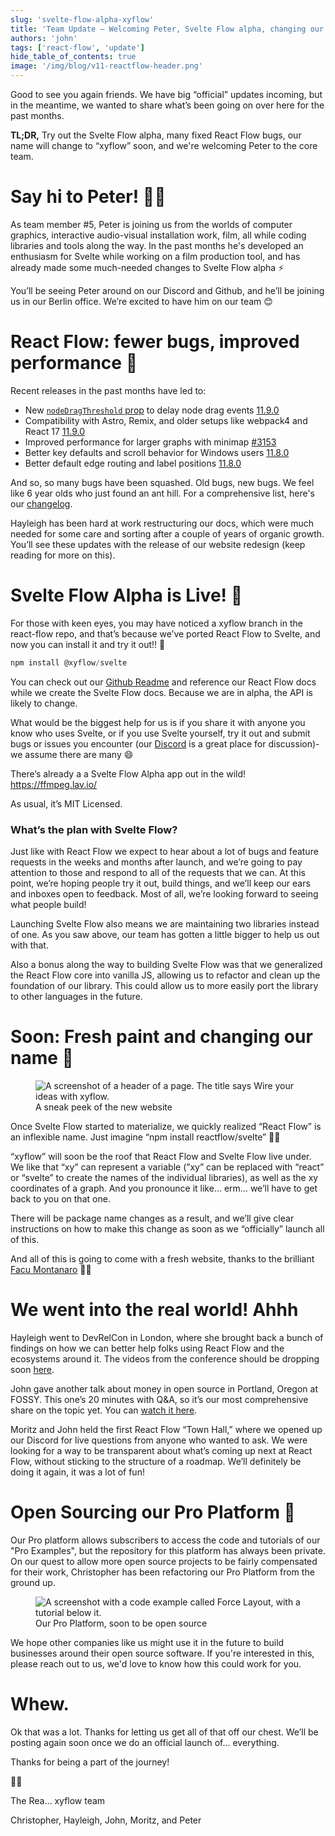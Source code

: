 ```yaml
---
slug: 'svelte-flow-alpha-xyflow'
title: 'Team Update – Welcoming Peter, Svelte Flow alpha, changing our name, and v11.9.0'
authors: 'john'
tags: ['react-flow', 'update']
hide_table_of_contents: true
image: '/img/blog/v11-reactflow-header.png'
---
```



Good to see you again friends. We have big “official” updates incoming, but in the meantime, we wanted to share what’s been going on over here for the past months.

**TL;DR,** Try out the Svelte Flow alpha, many fixed React Flow bugs, our name will change to “xyflow” soon, and we're welcoming Peter to the core team.

<!--truncate-->

# Say hi to Peter! 👋🏻

As team member #5, Peter is joining us from the worlds of computer graphics, interactive audio-visual installation work, film, all while coding libraries and tools along the way. In the past months he's developed an enthusiasm for Svelte while working on a film production tool, and has already made some much-needed changes to Svelte Flow alpha ⚡️

You’ll be seeing Peter around on our Discord and Github, and he’ll be joining us in our Berlin office. We’re excited to have him on our team 😊

# React Flow: fewer bugs, improved performance 🧼

Recent releases in the past months have led to:

- New [`nodeDragThreshold` prop](/docs/api/react-flow-props/#nodedragthreshold) to delay node drag events [11.9.0](https://github.com/wbkd/react-flow/blob/main/packages/reactflow/CHANGELOG.md)
- Compatibility with Astro, Remix, and older setups like webpack4 and React 17 [11.9.0](https://github.com/wbkd/react-flow/blob/main/packages/reactflow/CHANGELOG.md)
- Improved performance for larger graphs with minimap [#3153](https://github.com/wbkd/react-flow/pull/3153)
- Better key defaults and scroll behavior for Windows users [11.8.0](https://github.com/wbkd/react-flow/blob/main/packages/reactflow/CHANGELOG.md#1180)
- Better default edge routing and label positions [11.8.0](https://github.com/wbkd/react-flow/blob/main/packages/reactflow/CHANGELOG.md)

And so, so many bugs have been squashed. Old bugs, new bugs. We feel like 6 year olds who just found an ant hill. For a comprehensive list, here's our [changelog](https://github.com/wbkd/react-flow/blob/main/packages/reactflow/CHANGELOG.md).

Hayleigh has been hard at work restructuring our docs, which were much needed for some care and sorting after a couple of years of organic growth. You’ll see these updates with the release of our website redesign (keep reading for more on this).

# Svelte Flow Alpha is Live! 🎉

For those with keen eyes, you may have noticed a xyflow branch in the react-flow repo, and that’s because we’ve ported React Flow to Svelte, and now you can install it and try it out!! 🚀

```jsx
npm install @xyflow/svelte
```

You can check out our [Github Readme](https://github.com/wbkd/react-flow/tree/xyflow/packages/svelte#svelte-flow-alpha) and reference our React Flow docs while we create the Svelte Flow docs. Because we are in alpha, the API is likely to change.

What would be the biggest help for us is if you share it with anyone you know who uses Svelte, or if you use Svelte yourself, try it out and submit bugs or issues you encounter (our [Discord](https://discord.gg/TmAJQbwWDM) is a great place for discussion)- we assume there are many 😄

There’s already a a Svelte Flow Alpha app out in the wild! https://ffmpeg.lav.io/

As usual, it’s MIT Licensed.

### What’s the plan with Svelte Flow?

Just like with React Flow we expect to hear about a lot of bugs and feature requests in the weeks and months after launch, and we’re going to pay attention to those and respond to all of the requests that we can. At this point, we’re hoping people try it out, build things, and we’ll keep our ears and inboxes open to feedback. Most of all, we’re looking forward to seeing what people build!

Launching Svelte Flow also means we are maintaining two libraries instead of one. As you saw above, our team has gotten a little bigger to help us out with that.

Also a bonus along the way to building Svelte Flow was that we generalized the React Flow core into vanilla JS, allowing us to refactor and clean up the foundation of our library. This could allow us to more easily port the library to other languages in the future.

# Soon: Fresh paint and changing our name 🎨

<figure>
  <img
    src="/img/blog/2023-svelte-alpha-xyflow/xyflow-banner.png"
    alt="A screenshot of a header of a page. The title says Wire your ideas with xyflow."
  />
  <figcaption>A sneak peek of the new website</figcaption>
</figure>

Once Svelte Flow started to materialize, we quickly realized “React Flow” is an inflexible name. Just imagine “npm install reactflow/svelte” 😬😬

“xyflow” will soon be the roof that React Flow and Svelte Flow live under. We like that “xy” can represent a variable (”xy” can be replaced with “react” or “svelte” to create the names of the individual libraries), as well as the xy coordinates of a graph. And you pronounce it like… erm… we’ll have to get back to you on that one.

There will be package name changes as a result, and we’ll give clear instructions on how to make this change as soon as we “officially” launch all of this.

And all of this is going to come with a fresh website, thanks to the brilliant [Facu Montanaro](https://facumontanaro.com/) 👏🏻

# We went into the real world! Ahhh

Hayleigh went to DevRelCon in London, where she brought back a bunch of findings on how we can better help folks using React Flow and the ecosystems around it. The videos from the conference should be dropping soon [here](https://developerrelations.com/event/devrelcon-london-2023).

John gave another talk about money in open source in Portland, Oregon at FOSSY. This one’s 20 minutes with Q&A, so it’s our most comprehensive share on the topic yet. You can [watch it here](https://archive.org/details/fossy2023_Dear_Open_Source_lets_do_a_bet).

Moritz and John held the first React Flow “Town Hall,” where we opened up our Discord for live questions from anyone who wanted to ask. We were looking for a way to be transparent about what’s coming up next at React Flow, without sticking to the structure of a roadmap. We’ll definitely be doing it again, it was a lot of fun!

# Open Sourcing our Pro Platform 🎁

Our Pro platform allows subscribers to access the code and tutorials of our "Pro Examples", but the repository for this platform has always been private. On our quest to allow more open source projects to be fairly compensated for their work, Christopher has been refactoring our Pro Platform from the ground up.

<figure>
  <img
    src="/img/blog/2023-svelte-alpha-xyflow/dashboard.jpeg"
    alt="A screenshot with a code example called Force Layout, with a tutorial below it."
  />
  <figcaption>Our Pro Platform, soon to be open source</figcaption>
</figure>

We hope other companies like us might use it in the future to build businesses around their open source software. If you're interested in this, please reach out to us, we'd love to know how this could work for you.

# Whew.

Ok that was a lot. Thanks for letting us get all of that off our chest. We’ll be posting again soon once we do an official launch of... everything.

Thanks for being a part of the journey!

✌🏻

The Rea… xyflow team

Christopher, Hayleigh, John, Moritz, and Peter
